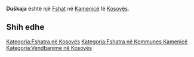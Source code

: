 {{Fshat në Kosovës
 | Emri                = Duškaja
| srp_N_name = Duškaja
| srp_N_FULL_NAME_RO = Duškaja
| srp_N_FULL_NAME_ND_RO = Duskaja
| srp_N_SORT_NAME_RG = DUSKAJA
| srp_N_FULL_NAME_RG = Duškaja
| srp_N_FULL_NAME_ND_RG = Duskaja

 | Emri (Rasa dhanore) = 
 | Figura              = 
 | Shteti              = Kosovo
 | Komuna              = Kamenicë
 | Kodi postar         = 
 | Sipërfaqja          = 

 | Popullsia           = 

 | Regj. i popullsisë  = 
 | Dend. e popullsisë  = 
 | Faqja zyrtare       = 
 <!--- Koordinatat ----> 
 | Gjerësia            = 42.782778
 | Gjatësia            = 20.513333
 | Lartësia            = 
}}
'''Duškaja''' është një [[Fshat]] në [[Kamenicë]] të [[Kosovës]].

<!-- == Gjeografia == -->
<!-- == Historia == -->
<!-- == Demografia == -->
== Shih edhe ==
{{Komuna Kamenicë}}
{{Kosovo-Administrata-Cung}}

[[Kategoria:Fshatra në Kosovës]]
[[Kategoria:Fshatra në Kommunes Kamenicë]]
[[Kategoria:Vendbanime në Kosovës]]